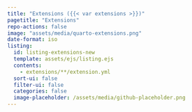 ```yaml
---
title: "Extensions ({{< var extensions >}})"
pagetitle: "Extensions"
repo-actions: false
image: "assets/media/quarto-extensions.png"
date-format: iso
listing:
  id: listing-extensions-new
  template: assets/ejs/listing.ejs
  contents:
    - extensions/**/extension.yml
  sort-ui: false
  filter-ui: false
  categories: false
  image-placeholder: /assets/media/github-placeholder.png
---
```


:::: {#listing-extensions-new}
:::
